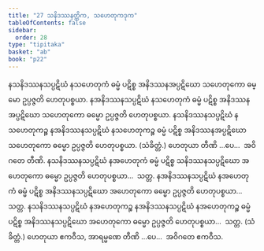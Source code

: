 ```yaml
---
title: "27 သနိဒဿနတ္တိက, သဟေတုကဒုက"
tableOfContents: false
sidebar:
  order: 28
type: "tipitaka"
basket: "ab"
book: "p22"
---
```



<DynamicBreadcrumb />

<Division number="58" book="p22" e="ch" v="40" p="389">

<Paragraph number="137" book="p22">
နသနိဒဿနသပ္ပဋိဃံ နသဟေတုကံ ဓမ္မံ ပဋိစ္စ အနိဒဿနအပ္ပဋိဃော သဟေတုကော ဓမ္မော ဥပ္ပဇ္ဇတိ ဟေတုပစ္စယာ. နအနိဒဿနသပ္ပဋိဃံ နသဟေတုကံ ဓမ္မံ ပဋိစ္စ အနိဒဿနအပ္ပဋိဃော သဟေတုကော ဓမ္မော ဥပ္ပဇ္ဇတိ ဟေတုပစ္စယာ. နသနိဒဿနသပ္ပဋိဃံ နသဟေတုကဉ္စ နအနိဒဿနသပ္ပဋိဃံ နသဟေတုကဉ္စ ဓမ္မံ ပဋိစ္စ အနိဒဿနအပ္ပဋိဃော သဟေတုကော ဓမ္မော ဥပ္ပဇ္ဇတိ ဟေတုပစ္စယာ. (သံခိတ္တံ.) ဟေတုယာ တီဏိ …ပေ…  အဝိဂတေ တီဏိ.
</Paragraph>

<Paragraph number="138" book="p22">
နသနိဒဿနသပ္ပဋိဃံ နအဟေတုကံ ဓမ္မံ ပဋိစ္စ သနိဒဿနသပ္ပဋိဃော အဟေတုကော ဓမ္မော ဥပ္ပဇ္ဇတိ ဟေတုပစ္စယာ…  သတ္တ.
</Paragraph>

<Paragraph number="139" book="p22">
နအနိဒဿနသပ္ပဋိဃံ နအဟေတုကံ ဓမ္မံ ပဋိစ္စ အနိဒဿနသပ္ပဋိဃော အဟေတုကော ဓမ္မော ဥပ္ပဇ္ဇတိ ဟေတုပစ္စယာ…  သတ္တ.
</Paragraph>

<Paragraph number="140" book="p22">
နသနိဒဿနသပ္ပဋိဃံ နအဟေတုကဉ္စ နအနိဒဿနသပ္ပဋိဃံ နအဟေတုကဉ္စ ဓမ္မံ ပဋိစ္စ အနိဒဿနသပ္ပဋိဃော အဟေတုကော ဓမ္မော ဥပ္ပဇ္ဇတိ ဟေတုပစ္စယာ…  သတ္တ. (သံခိတ္တံ.) ဟေတုယာ ဧကဝီသ, အာရမ္မဏေ တီဏိ …ပေ…  အဝိဂတေ ဧကဝီသ.
</Paragraph>
</Division>